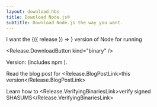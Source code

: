 ```yaml
---
layout: download.hbs
title: Download Node.js®
subtitle: Download Node.js the way you want.
---
```


<section>
  I want the <WithNodeRelease status={['Active LTS', 'Maintenance LTS']}>{({ release }) => <Release.VersionDropdown {...release} />}</WithNodeRelease> version of Node for <Release.OperatingSystemDropdown /> running <Release.BitnessDropdown />

  <Release.DownloadButton kind="binary" />
</section>

<section>
  <Release.Status /> Version: <Release.Version /> (includes npm <Release.NpmVersion />).

Read the blog post for <Release.BlogPostLink>this version</Release.BlogPostLink>

Learn how to <Release.VerifyingBinariesLink>verify signed SHASUMS</Release.VerifyingBinariesLink>

</section>

